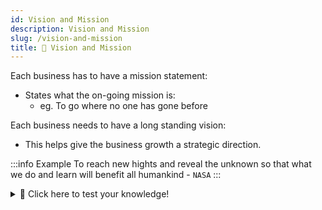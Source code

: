 ```yaml
---
id: Vision and Mission
description: Vision and Mission
slug: /vision-and-mission
title: 🎯 Vision and Mission
---
```


Each business has to have a mission statement:
- States what the on-going mission is:
    - eg. To go where no one has gone before

Each business needs to have a long standing vision:
- This helps give the business growth a strategic direction. 


:::info Example
To reach new hights and reveal the unknown so that what we do and learn will benefit all humankind - `NASA`
:::

<details>
  <summary>🧠 Click here to test your knowledge!</summary>

<iframe src="https://quizlet.com/636707910/match/embed?i=3loczc&x=1jj1" height="500" width="100%"></iframe>

</details>